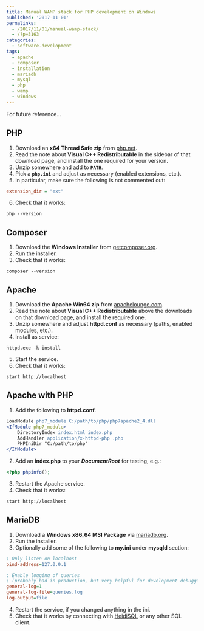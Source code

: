 ---
title: Manual WAMP stack for PHP development on Windows
published: '2017-11-01'
permalinks:
  - /2017/11/01/manual-wamp-stack/
  - /?p=3163
categories:
  - software-development
tags:
  - apache
  - composer
  - installation
  - mariadb
  - mysql
  - php
  - wamp
  - windows
---

For future reference...

## PHP

1. Download an <b>x64 Thread Safe zip</b> from [php.net](https://windows.php.net/download/).
2. Read the note about <b>Visual C++ Redistributable</b> in the sidebar of that download page, and install the one required for your version.
3. Unzip somewhere and add to <b>`PATH`</b>.
4. Pick a <b>`php.ini`</b> and adjust as necessary (enabled extensions, etc.).
5. In particular, make sure the following is not commented out:

```ini
extension_dir = "ext"
```

6. Check that it works:

```dos
php --version
```

## Composer

1. Download the <b>Windows Installer</b> from [getcomposer.org](https://getcomposer.org/download/).
2. Run the installer.
3. Check that it works:

```dos
composer --version
```

## Apache

1. Download the <b>Apache Win64 zip</b> from [apachelounge.com](https://www.apachelounge.com/download/).
2. Read the note about <b>Visual C++ Redistributable</b> above the downloads on that download page, and install the required one.
3. Unzip somewhere and adjust <b>httpd.conf</b> as necessary (paths, enabled modules, etc.).
4. Install as service:

```dos
httpd.exe -k install
```

5. Start the service.
6. Check that it works:

```dos
start http://localhost
```

## Apache with PHP

1. Add the following to <b>httpd.conf</b>.

```apache
LoadModule php7_module C:/path/to/php/php7apache2_4.dll
<IfModule php7_module>
    DirectoryIndex index.html index.php
    AddHandler application/x-httpd-php .php
    PHPIniDir "C:/path/to/php"
</IfModule>
```

2. Add an <b>index.php</b> to your <b><var>DocumentRoot</var></b> for testing, e.g.:

```php
<?php phpinfo();
```

3. Restart the Apache service.
4. Check that it works:

```dos
start http://localhost
```

## MariaDB

1. Download a <b>Windows x86_64 MSI Package</b> via [mariadb.org](https://downloads.mariadb.org/).
2. Run the installer.
3. Optionally add some of the following to <b>my.ini</b> under <b>mysqld</b> section:

```ini
; Only listen on localhost
bind-address=127.0.0.1

; Enable logging of queries
; (probably bad in production, but very helpful for development debugging)
general-log=1
general-log-file=queries.log
log-output=file
```

4. Restart the service, if you changed anything in the ini.
5. Check that it works by connecting with [HeidiSQL](https://www.heidisql.com/) or any other SQL client.
